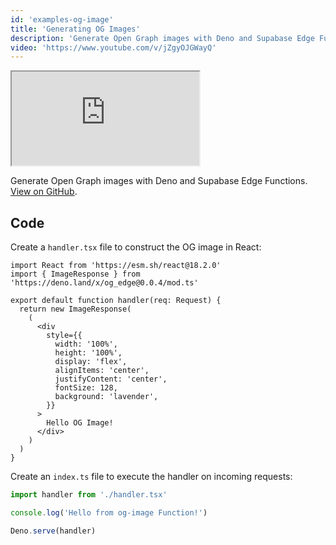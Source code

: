 ```yaml
---
id: 'examples-og-image'
title: 'Generating OG Images'
description: 'Generate Open Graph images with Deno and Supabase Edge Functions.'
video: 'https://www.youtube.com/v/jZgyOJGWayQ'
---
```


<div class="video-container">
  <iframe
    src="https://www.youtube-nocookie.com/embed/jZgyOJGWayQ"
    frameBorder="1"
    allow="accelerometer; autoplay; clipboard-write; encrypted-media; gyroscope; picture-in-picture"
    allowFullScreen
  ></iframe>
</div>

Generate Open Graph images with Deno and Supabase Edge Functions. [View on GitHub](https://github.com/khulnasoft/khulnasoft/tree/master/examples/edge-functions/khulnasoft/functions/opengraph).

## Code

Create a `handler.tsx` file to construct the OG image in React:

```tsx handler.tsx
import React from 'https://esm.sh/react@18.2.0'
import { ImageResponse } from 'https://deno.land/x/og_edge@0.0.4/mod.ts'

export default function handler(req: Request) {
  return new ImageResponse(
    (
      <div
        style={{
          width: '100%',
          height: '100%',
          display: 'flex',
          alignItems: 'center',
          justifyContent: 'center',
          fontSize: 128,
          background: 'lavender',
        }}
      >
        Hello OG Image!
      </div>
    )
  )
}
```

Create an `index.ts` file to execute the handler on incoming requests:

```ts index.ts
import handler from './handler.tsx'

console.log('Hello from og-image Function!')

Deno.serve(handler)
```
